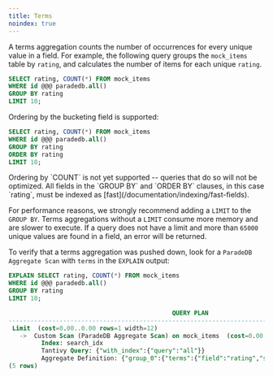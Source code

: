 ```yaml
---
title: Terms
noindex: true
---
```


A terms aggregation counts the number of occurrences for every unique value in a field. For example, the following query
groups the `mock_items` table by `rating`, and calculates the number of items for each unique `rating`.

```sql
SELECT rating, COUNT(*) FROM mock_items
WHERE id @@@ paradedb.all()
GROUP BY rating
LIMIT 10;
```

Ordering by the bucketing field is supported:

```sql
SELECT rating, COUNT(*) FROM mock_items
WHERE id @@@ paradedb.all()
GROUP BY rating
ORDER BY rating
LIMIT 10;
```

<Note>
  Ordering by `COUNT` is not yet supported -- queries that do so will not be
  optimized.
</Note>

<Note>
  All fields in the `GROUP BY` and `ORDER BY` clauses, in this case `rating`,
  must be indexed as [fast](/documentation/indexing/fast-fields).
</Note>

For performance reasons, we strongly recommend adding a `LIMIT` to the `GROUP BY`. Terms aggregations without a `LIMIT` consume more memory and
are slower to execute. If a query does not have a limit and more than `65000` unique values are found in a field, an error will be returned.

To verify that a terms aggregation was pushed down, look for a `ParadeDB Aggregate Scan` with `terms` in the `EXPLAIN` output:

```sql
EXPLAIN SELECT rating, COUNT(*) FROM mock_items
WHERE id @@@ paradedb.all()
GROUP BY rating
LIMIT 10;
```

```sql Expected Response
                                             QUERY PLAN
----------------------------------------------------------------------------------------------------
 Limit  (cost=0.00..0.00 rows=1 width=12)
   ->  Custom Scan (ParadeDB Aggregate Scan) on mock_items  (cost=0.00..0.00 rows=0 width=12)
         Index: search_idx
         Tantivy Query: {"with_index":{"query":"all"}}
         Aggregate Definition: {"group_0":{"terms":{"field":"rating","size":10,"segment_size":10}}}
(5 rows)
```
